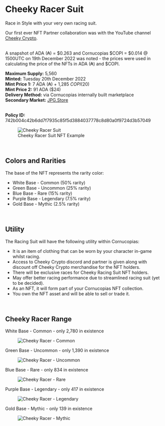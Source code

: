 # Cheeky Racer Suit  

Race in Style with your very own racing suit.  

Our first ever NFT Partner collaboration was with the YouTube channel [Cheeky Crypto](https://www.youtube.com/@CheekyCrypto).  

</br>

<div className="note-box info">
  A snapshot of ADA (₳) = $0.263 and Cornucopias $COPI = $0.014 @ 1500UTC on 19th December 2022 was noted - the prices were used in calculating the price of the NFTs in ADA (₳) and $COPI.
</div>  

**Maximum Supply:** 5,560  
**Minted:** Tuesday 20th December 2022  
**Mint Price 1:** 7 ADA (₳) + 1,285 $COPI ($20)  
**Mint Price 2:** 91 ADA ($24)  
**Delivery Method:** via Cornucopias internally built marketplace  
**Secondary Market:** [JPG.Store](https://www.jpg.store/collection/cornucopias-cheeky-racer)  

</br>

<div className="note-box success">
  <strong>Policy ID:</strong> 742b004c42b6dd7f7935c85f5d3884037778c8d80a0f9724d3b57049  
</div>  

<figure className="img-center">
  <img src="/images/nfts/cheeky-racer.avif" alt="Cheeky Racer Suit" />
  <figcaption>Cheeky Racer Suit NFT Example</figcaption>
</figure>  

</br>

## Colors and Rarities

The base of the NFT represents the rarity color:

<ul className="styled-list">
  <li><span className="rarity-common">White Base - Common</span> (50% rarity)</li>
  <li><span className="rarity-uncommon">Green Base - Uncommon</span> (25% rarity)</li>
  <li><span className="rarity-rare">Blue Base - Rare</span> (15% rarity)</li>
  <li><span className="rarity-legendary">Purple Base - Legendary</span> (7.5% rarity)</li>
  <li><span className="rarity-mythic">Gold Base - Mythic</span> (2.5% rarity)</li>
</ul>

</br>

## Utility  

The Racing Suit will have the following utility within Cornucopias:  

<ul className="styled-list">
  <li>It is an item of clothing that can be worn by your character in-game whilst racing.</li>
  <li>Access to Cheeky Crypto discord and partner is given along with discount off Cheeky Crypto merchandise for the NFT holders.</li>
  <li>There will be exclusive races for Cheeky Racing Suit NFT holders.</li>
  <li>May offer better racing performance due to streamlined racing suit (yet to be decided).</li>
  <li>As an NFT, it will form part of your Cornucopias NFT collection.</li>
  <li>You own the NFT asset and will be able to sell or trade it.</li>
</ul>  

</br>

## Cheeky Racer Range

<p><span className="rarity-common">White Base - Common</span> - only 2,780 in existence</p>
<figure className="img-center">
  <img src="/images/nfts/range-common.png" alt="Cheeky Racer - Common" />
</figure>

<p><span className="rarity-uncommon">Green Base - Uncommon</span> - only 1,390 in existence</p>
<figure className="img-center">
  <img src="/images/nfts/range-uncommon.png" alt="Cheeky Racer - Uncommon" />
</figure>

<p><span className="rarity-rare">Blue Base - Rare</span> - only 834 in existence</p>
<figure className="img-center">
  <img src="/images/nfts/range-rare.png" alt="Cheeky Racer - Rare" />
</figure>

<p><span className="rarity-legendary">Purple Base - Legendary</span> - only 417 in existence</p>
<figure className="img-center">
  <img src="/images/nfts/range-legendary.png" alt="Cheeky Racer - Legendary" />
</figure>

<p><span className="rarity-mythic">Gold Base - Mythic</span> - only 139 in existence</p>
<figure className="img-center">
  <img src="/images/nfts/range-mythic.png" alt="Cheeky Racer - Mythic" />
</figure>
